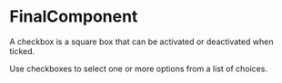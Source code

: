 

<Meta component={FinalComponent} title="Recipes/02 - Tabs 🚧/Final" />

# FinalComponent

A checkbox is a square box that can be activated or deactivated when ticked. 

Use checkboxes to select one or more options from a list of choices.
